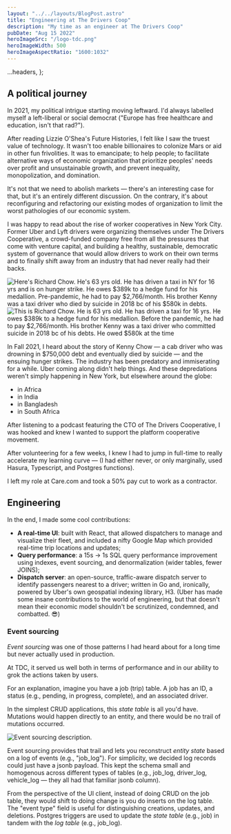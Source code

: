 ```yaml
---
layout: "../../layouts/BlogPost.astro"
title: "Engineering at The Drivers Coop"
description: "My time as an engineer at The Drivers Coop"
pubDate: "Aug 15 2022"
heroImageSrc: "/logo-tdc.png"
heroImageWidth: 500
heroImageAspectRatio: "1600:1032"
---
```


  ...headers,
};

## A political journey

In 2021, my political intrigue starting moving leftward. I'd always labelled myself a left-liberal
or <Link external href="https://en.wikipedia.org/wiki/Social_democracy">social democrat</Link> ("Europe has free healthcare and education, isn't that rad?").

After reading
Lizzie O'Shea's <Link class="italic" external href="https://www.versobooks.com/books/3747-future-histories">Future Histories</Link>,
I felt like I saw the truest value of technology. It wasn't too enable billionaires to colonize Mars or aid in other fun frivolities.
It was to emancipate; to help people; to facilitate alternative ways of economic organization that
prioritize peoples' needs over profit and unsustainable growth,
and prevent inequality, monopolization, and domination.

It's not that we need to abolish markets — there's an
interesting <Link external href="https://www.versobooks.com/books/2822-the-people-s-republic-of-walmart">case</Link> for
that, but it's an entirely different discussion. On the contrary, it's about reconfiguring and refactoring our existing
modes of organization to limit the worst pathologies of our economic system.

I was happy to read about
the <Link external href="https://www.mutualinterest.coop/2021/09/why-has-new-york-seen-a-boom-in-new-worker-cooperatives">rise of worker cooperatives</Link> in New York City.
Former Uber and Lyft drivers were organizing themselves under The Drivers Cooperative,
a crowd-funded company free from all the pressures that come with venture capital,
and building a healthy, sustainable, democratic system of governance that would allow drivers to work on their own terms
and to finally shift away from an industry that had never really had their backs.

<div class="flex justify-center my-8 space-x-4">
  <Link href="/tdc/kenny-chow-1.png" external>
    <Image
      format="webp"
      height={340}
      aspectRatio="1198:1456"
      src="/tdc/kenny-chow-1.png"
      alt="Here's Richard Chow. He's 63 yrs old. He has driven a taxi in NY for 16 yrs and is on hunger strike. He owes $389k to a hedge fund for his medallion. Pre-pandemic, he had to pay $2,766/month. His brother Kenny was a taxi driver who died by suicide in 2018 bc of his $580k in debts."
    />
  </Link>
  <Link href="/tdc/kenny-chow-2.png" external>
    <Image
      format="webp"
      height={340}
      aspectRatio="1092:2090"
      src="/tdc/kenny-chow-2.png"
      alt="This is Richard Chow. He is 63 yrs old. He has driven a taxi for 16 yrs. He owes $389k to a hedge fund for his medallion. Before the pandemic, he had to pay $2,766/month. His brother Kenny was a taxi driver who committed suicide in 2018 bc of his debts. He owed $580k at the time"
    />
  </Link>
</div>

In Fall 2021, I heard about the story
of <Link external href="https://www.nytimes.com/2019/12/23/nyregion/nyc-taxi-suicides.html">Kenny Chow</Link> — a cab driver
who was drowning in $750,000 debt and eventually died by suicide — and the
ensuing <Link external href="https://www.youtube.com/watch?v=ZqRHHUky0Lc">hunger strikes</Link>.
The industry has been predatory and immiserating for a while. Uber coming along didn't help things.
And these <Link external href="https://jacobin.com/2022/07/uber-files-leak-global-war-workers-lobbying">depredations</Link> weren't simply happening in New York, but elsewhere around the globe:

- in <Link external href="https://www.un.org/africarenewal/magazine/august-november-2017/africa%E2%80%99s-app-based-taxis-battle-uber-over-market-share">Africa</Link>
- in <Link external href="https://indianexpress.com/article/india/trade-unions-demand-action-uber-india-governments-rein-corrupt-practices-8026946/">India</Link>
- in <Link external href="https://news.techworkerscoalition.org/2022/04/12/issue-6/">Bangladesh</Link>
- in <Link external href="https://www.washingtonpost.com/business/2022/07/11/uber-driver-south-africa-attacks/">South Africa</Link>

After listening to a <Link external href="https://open.spotify.com/episode/57UHLh0MiizZYdOTfaqNLn?si=80a1ab9369fa4d91">podcast</Link> featuring
the CTO of The Drivers Cooperative, I was hooked and knew
I wanted to support
the <Link external href="https://en.wikipedia.org/wiki/Platform_cooperative">platform cooperative</Link> movement.

After volunteering for a few weeks, I knew I had to jump in full-time to
really accelerate my learning curve — (I had either never, or only marginally,
used <Link external href="https://hasura.io/">Hasura</Link>, Typescript, and <Link external href="https://www.postgresql.org/docs/current/plpgsql.html">Postgres functions</Link>).

I left my <Link external href="/blog/care-dot-com">role at Care.com</Link> and took a 50% pay cut to work as a contractor.

## Engineering

In the end, I made some cool contributions:

- **A real-time UI**: built with React, that allowed dispatchers to manage and visualize their fleet, and included a nifty Google Map which provided real-time trip locations and updates;
- **Query performance**: a 15s -> 1s SQL query performance improvement using indexes, event sourcing, and denormalization (wider tables, fewer JOINS);
- **Dispatch server**: an open-source, traffic-aware <Link external href="https://github.com/kevinmichaelchen/api-dispatch/">dispatch server</Link> to identify passengers nearest to a driver;
  written in Go and, ironically, powered by Uber's own geospatial indexing library, H3. (Uber has made some insane contributions to the world of engineering, but that doesn't mean
  their economic model shouldn't be scrutinized, condemned, and combatted. 😎)

### Event sourcing

_Event sourcing_ was one of those patterns I had heard about for a long time but never actually used in production.

At TDC, it served us well both in terms of performance and in our ability to grok the actions taken by users.

For an explanation, imagine you have a job (trip) table. A job has an ID, a status (e.g., pending, in progress, complete), and an associated driver.

In the simplest CRUD applications, this _state table_ is all you'd have.
Mutations would happen directly to an entity, and there would be no trail of mutations occurred.

<div class="flex justify-center my-8 space-x-4">
  <Link href="/tdc/event-sourcing.png" external>
    <Image
      format="webp"
      width={420}
      aspectRatio="1716:1470"
      src="/tdc/event-sourcing.png"
      alt="Event sourcing description."
    />
  </Link>
</div>

Event sourcing provides that trail and lets you reconstruct _entity state_ based on a log of events (e.g., "job_log").
For simplicity, we decided log records could just have a jsonb payload. This kept the schema small and homogenous across
different types of tables (e.g., job_log, driver_log, vehicle_log — they all had that familiar jsonb column).

From the perspective of the UI client, instead of doing CRUD on the job table, they would shift to doing
change is you do inserts on the log table. The "event type" field is useful for distinguishing creations, updates,
and deletions. <Link external href="https://www.postgresql.org/docs/current/plpgsql-trigger.html">Postgres triggers</Link> are
used to update the _state table_ (e.g., job) in tandem with the _log
table_ (e.g., job_log).
